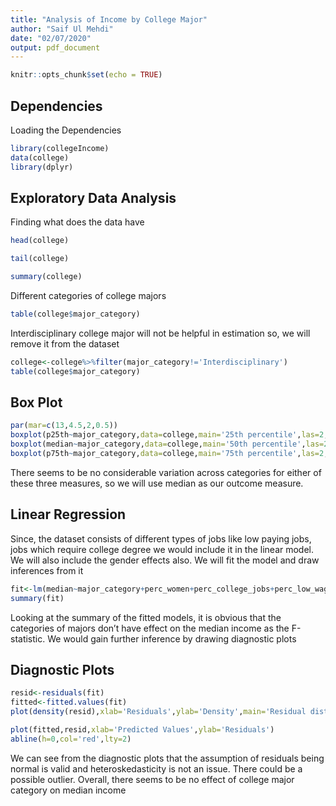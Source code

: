 ```yaml
---
title: "Analysis of Income by College Major"
author: "Saif Ul Mehdi"
date: "02/07/2020"
output: pdf_document
---
```


```r
knitr::opts_chunk$set(echo = TRUE)
```

## Dependencies

Loading the Dependencies

```r
library(collegeIncome)
data(college)
library(dplyr)
```

## Exploratory Data Analysis

Finding what does the data have

```r
head(college)
```
```r
tail(college)
```
```r
summary(college)
```
Different categories of college majors
```r
table(college$major_category)
```
Interdisciplinary college major will not be helpful in estimation so, we will remove it from the dataset
```r
college<-college%>%filter(major_category!='Interdisciplinary')
table(college$major_category)
```
## Box Plot
```r
par(mar=c(13,4.5,2,0.5))
boxplot(p25th~major_category,data=college,main='25th percentile',las=2,cex.axis=0.75,xlab='',ylab='')
boxplot(median~major_category,data=college,main='50th percentile',las=2,cex.axis=0.75,xlab='',ylab='')
boxplot(p75th~major_category,data=college,main='75th percentile',las=2,cex.axis=0.75,xlab='',ylab='')
```
There seems to be no considerable variation across categories for either of these three measures, so we will use median as our outcome measure.

## Linear Regression

Since, the dataset consists of different types of jobs like low paying jobs, jobs which require college degree we would include it in the linear model. We will also include the gender effects also. We will fit the model and draw inferences from it
```r
fit<-lm(median~major_category+perc_women+perc_college_jobs+perc_low_wage_jobs,college)
summary(fit)
```
Looking at the summary of the fitted models, it is obvious that the categories of majors don't have effect on the median income as the F-statistic. We would gain further inference by drawing diagnostic plots

## Diagnostic Plots
```r
resid<-residuals(fit)
fitted<-fitted.values(fit)
plot(density(resid),xlab='Residuals',ylab='Density',main='Residual distribution')
```
```r
plot(fitted,resid,xlab='Predicted Values',ylab='Residuals')
abline(h=0,col='red',lty=2)
```

We can see from the diagnostic plots that the assumption of residuals being normal is valid and heteroskedasticity is not an issue. There could be a possible outlier.
Overall, there seems to be no effect of college major category on median income